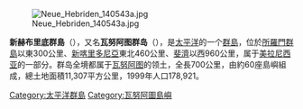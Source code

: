 [[Image:Neue_Hebriden_140543a.jpg|right]]

'''新赫布里底群島'''（{{lang-en|New Hebrides}}），又名'''瓦努阿图群岛'''（{{lang-en|Vanuatu Islands}}），是[[太平洋|太平洋]]的一个[[群島|群島]]，位於[[所羅門群島|所羅門群島]]以東300公里、[[新喀里多尼亞|新喀里多尼亞]]東北460公里、[[斐濟|斐濟]]以西960公里，属于[[美拉尼西亚|美拉尼西亚]]的一部分。群岛全境都属于[[瓦努阿图|瓦努阿图]]的领土，全長700公里，由約60座島嶼組成，總土地面積11,307平方公里，1999年人口178,921。

{{Vanuatu-geo-stub}}

{{DEFAULTSORT:New Hebrides}}

[[Category:太平洋群島|Category:太平洋群島]]
[[Category:瓦努阿圖島嶼|Category:瓦努阿圖島嶼]]